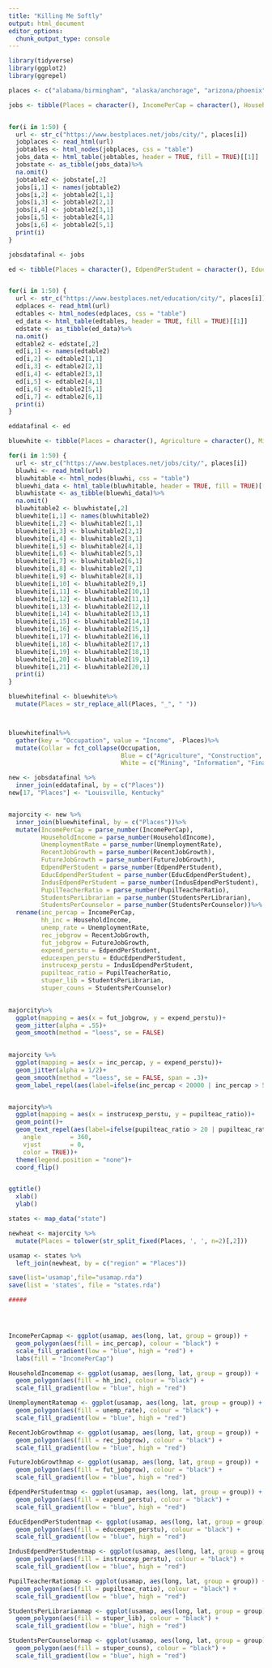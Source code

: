 ```yaml
---
title: "Killing Me Softly"
output: html_document
editor_options: 
  chunk_output_type: console
---
```


```r
library(tidyverse)
library(ggplot2)
library(ggrepel)
```

```r
places <- c("alabama/birmingham", "alaska/anchorage", "arizona/phoenix", "arkansas/little_rock", "california/los_angeles", "colorado/denver", "connecticut/bridgeport", "delaware/wilmington", "florida/jacksonville", "georgia/atlanta", "hawaii/honolulu", "idaho/boise", "illinois/chicago", "indiana/indianapolis", "iowa/des_moines", "kansas/wichita", "kentucky/louisville", "louisiana/new_orleans", "maine/portland", "maryland/baltimore", "massachusetts/boston", "michigan/detroit", "minnesota/minneapolis", "mississippi/jackson", "missouri/kansas_city","montana/billings", "nebraska/omaha", "nevada/las_vegas", "new_hampshire/manchester", "new_jersey/newark", "new_mexico/albuquerque", "new_york/new_york", "north_carolina/charlotte", "north_dakota/fargo", "ohio/columbus", "oklahoma/oklahoma_city", "oregon/portland", "pennsylvania/philadelphia", "rhode_island/providence", "south_carolina/charleston", "south_dakota/sioux_falls", "tennessee/nashville-davidson", "texas/houston", "utah/salt_lake_city", "vermont/burlington", "virginia/virginia_beach", "washington/seattle", "west_virginia/charleston", "wisconsin/milwaukee", "wyoming/cheyenne")
```

```r
jobs <- tibble(Places = character(), IncomePerCap = character(), HouseholdIncome = character(), UnemploymentRate = character(), RecentJobGrowth = character(), FutureJobGrowth = character())


for(i in 1:50) {
  url <- str_c("https://www.bestplaces.net/jobs/city/", places[i])
  jobplaces <- read_html(url)
  jobtables <- html_nodes(jobplaces, css = "table")
  jobs_data <- html_table(jobtables, header = TRUE, fill = TRUE)[[1]]
  jobstate <- as_tibble(jobs_data)%>%
  na.omit()
  jobtable2 <- jobstate[,2]
  jobs[i,1] <- names(jobtable2)
  jobs[i,2] <- jobtable2[1,1]
  jobs[i,3] <- jobtable2[2,1]
  jobs[i,4] <- jobtable2[3,1]
  jobs[i,5] <- jobtable2[4,1]
  jobs[i,6] <- jobtable2[5,1]
  print(i)
}

jobsdatafinal <- jobs
```


```r
ed <- tibble(Places = character(), EdpendPerStudent = character(), EducEdpendPerStudent = character(), IndusEdpendPerStudent = character(), PupilTeacherRatio = character(), StudentsPerLibrarian = character(), StudentsPerCounselor = character())


for(i in 1:50) {
  url <- str_c("https://www.bestplaces.net/education/city/", places[i])
  edplaces <- read_html(url)
  edtables <- html_nodes(edplaces, css = "table")
  ed_data <- html_table(edtables, header = TRUE, fill = TRUE)[[1]]
  edstate <- as_tibble(ed_data)%>%
  na.omit()
  edtable2 <- edstate[,2]
  ed[i,1] <- names(edtable2)
  ed[i,2] <- edtable2[1,1]
  ed[i,3] <- edtable2[2,1]
  ed[i,4] <- edtable2[3,1]
  ed[i,5] <- edtable2[4,1]
  ed[i,6] <- edtable2[5,1]
  ed[i,7] <- edtable2[6,1]
  print(i)
}

eddatafinal <- ed
```


```r
bluewhite <- tibble(Places = character(), Agriculture = character(), Mining = character(), Construction = character(), Manufacturing = character(), Wholesale = character(), Retail = character(), Transportation = character(), Utilities = character(), Information = character(), Finance = character(), Realty = character(), Scientific = character(), Management = character(), Administrative = character(), Education = character(), Health = character(), Arts = character(), Accommodation = character(), Other = character(), PublicAdmin = character())

for(i in 1:50) {
  url <- str_c("https://www.bestplaces.net/jobs/city/", places[i])
  bluwhi <- read_html(url)
  bluwhitable <- html_nodes(bluwhi, css = "table")
  bluewhi_data <- html_table(bluwhitable, header = TRUE, fill = TRUE)[[3]]
  bluwhistate <- as_tibble(bluewhi_data)%>%
  na.omit()
  bluwhitable2 <- bluwhistate[,2]
  bluewhite[i,1] <- names(bluwhitable2)
  bluewhite[i,2] <- bluwhitable2[1,1]
  bluewhite[i,3] <- bluwhitable2[2,1]
  bluewhite[i,4] <- bluwhitable2[3,1]
  bluewhite[i,5] <- bluwhitable2[4,1]
  bluewhite[i,6] <- bluwhitable2[5,1]
  bluewhite[i,7] <- bluwhitable2[6,1]
  bluewhite[i,8] <- bluwhitable2[7,1]
  bluewhite[i,9] <- bluwhitable2[8,1]
  bluewhite[i,10] <- bluwhitable2[9,1]
  bluewhite[i,11] <- bluwhitable2[10,1]
  bluewhite[i,12] <- bluwhitable2[11,1]
  bluewhite[i,13] <- bluwhitable2[12,1]
  bluewhite[i,14] <- bluwhitable2[13,1]
  bluewhite[i,15] <- bluwhitable2[14,1]
  bluewhite[i,16] <- bluwhitable2[15,1]
  bluewhite[i,17] <- bluwhitable2[16,1]
  bluewhite[i,18] <- bluwhitable2[17,1]
  bluewhite[i,19] <- bluwhitable2[18,1]
  bluewhite[i,20] <- bluwhitable2[19,1]
  bluewhite[i,21] <- bluwhitable2[20,1]
  print(i)
}

bluewhitefinal <- bluewhite%>%
  mutate(Places = str_replace_all(Places, "_", " "))



bluewhitefinal%>%
  gather(key = "Occupation", value = "Income", -Places)%>%
  mutate(Collar = fct_collapse(Occupation,
                               Blue = c("Agriculture", "Construction", "Manufacturing", "Wholesale", "Retail", "Transportation", "Utilities", "Accommodation", "PublicAdmin"),
                               White = c("Mining", "Information", "Finance", "Realty", "Scientific", "Management", "Administrative", "Education", "Health", "Arts", "PublicAdmin")))
```

```r
new <- jobsdatafinal %>%
  inner_join(eddatafinal, by = c("Places"))
new[17, "Places"] <- "Louisville, Kentucky"


majorcity <- new %>%
  inner_join(bluewhitefinal, by = c("Places"))%>%
  mutate(IncomePerCap = parse_number(IncomePerCap),
         HouseholdIncome = parse_number(HouseholdIncome),
         UnemploymentRate = parse_number(UnemploymentRate),
         RecentJobGrowth = parse_number(RecentJobGrowth),
         FutureJobGrowth = parse_number(FutureJobGrowth),
         EdpendPerStudent = parse_number(EdpendPerStudent),
         EducEdpendPerStudent = parse_number(EducEdpendPerStudent),
         IndusEdpendPerStudent = parse_number(IndusEdpendPerStudent),
         PupilTeacherRatio = parse_number(PupilTeacherRatio),
         StudentsPerLibrarian = parse_number(StudentsPerLibrarian),
         StudentsPerCounselor = parse_number(StudentsPerCounselor))%>%
  rename(inc_percap = IncomePerCap,
         hh_inc = HouseholdIncome,
         unemp_rate = UnemploymentRate,
         rec_jobgrow = RecentJobGrowth,
         fut_jobgrow = FutureJobGrowth,
         expend_perstu = EdpendPerStudent,
         educexpen_perstu = EducEdpendPerStudent,
         instrucexp_perstu = IndusEdpendPerStudent,
         pupilteac_ratio = PupilTeacherRatio,
         stuper_lib = StudentsPerLibrarian,
         stuper_couns = StudentsPerCounselor)
                                    
```


```r
majorcity%>%
  ggplot(mapping = aes(x = fut_jobgrow, y = expend_perstu))+
  geom_jitter(alpha = .55)+
  geom_smooth(method = "loess", se = FALSE)
  

majorcity %>%
  ggplot(mapping = aes(x = inc_percap, y = expend_perstu))+
  geom_jitter(alpha = 1/2)+
  geom_smooth(method = "loess", se = FALSE, span = .3)+
  geom_label_repel(aes(label=ifelse(inc_percap < 20000 | inc_percap > 50000 | expend_perstu > 25000, as.character(Places),'')))


majorcity%>%
  ggplot(mapping = aes(x = instrucexp_perstu, y = pupilteac_ratio))+
  geom_point()+
  geom_text_repel(aes(label=ifelse(pupilteac_ratio > 20 | pupilteac_ratio < 10, as.character(Places),''),
    angle        = 360,
    vjust        = 0,
    color = TRUE))+
  theme(legend.position = "none")+
  coord_flip()


ggtitle()
  xlab()
  ylab()

```


```r
states <- map_data("state")

newheat <- majorcity %>%
  mutate(Places = tolower(str_split_fixed(Places, ', ', n=2)[,2]))

usamap <- states %>%
  left_join(newheat, by = c("region" = "Places"))

save(list='usamap',file="usamap.rda")
save(list = 'states', file = "states.rda")

#####




IncomePerCapmap <- ggplot(usamap, aes(long, lat, group = group)) +
  geom_polygon(aes(fill = inc_percap), colour = "black") +
  scale_fill_gradient(low = "blue", high = "red") + 
  labs(fill = "IncomePerCap")

HouseholdIncomemap <- ggplot(usamap, aes(long, lat, group = group)) +
  geom_polygon(aes(fill = hh_inc), colour = "black") +
  scale_fill_gradient(low = "blue", high = "red")

UnemploymentRatemap <- ggplot(usamap, aes(long, lat, group = group)) +
  geom_polygon(aes(fill = unemp_rate), colour = "black") +
  scale_fill_gradient(low = "blue", high = "red")

RecentJobGrowthmap <- ggplot(usamap, aes(long, lat, group = group)) +
  geom_polygon(aes(fill = rec_jobgrow), colour = "black") +
  scale_fill_gradient(low = "blue", high = "red")

FutureJobGrowthmap <- ggplot(usamap, aes(long, lat, group = group)) +
  geom_polygon(aes(fill = fut_jobgrow), colour = "black") +
  scale_fill_gradient(low = "blue", high = "red")

EdpendPerStudentmap <- ggplot(usamap, aes(long, lat, group = group)) +
  geom_polygon(aes(fill = expend_perstu), colour = "black") +
  scale_fill_gradient(low = "blue", high = "red")

EducEdpendPerStudentmap <- ggplot(usamap, aes(long, lat, group = group)) +
  geom_polygon(aes(fill = educexpen_perstu), colour = "black") +
  scale_fill_gradient(low = "blue", high = "red")

IndusEdpendPerStudentmap <- ggplot(usamap, aes(long, lat, group = group)) +
  geom_polygon(aes(fill = instrucexp_perstu), colour = "black") +
  scale_fill_gradient(low = "blue", high = "red")

PupilTeacherRatiomap <- ggplot(usamap, aes(long, lat, group = group)) +
  geom_polygon(aes(fill = pupilteac_ratio), colour = "black") +
  scale_fill_gradient(low = "blue", high = "red")

StudentsPerLibrarianmap <- ggplot(usamap, aes(long, lat, group = group)) +
  geom_polygon(aes(fill = stuper_lib), colour = "black") +
  scale_fill_gradient(low = "blue", high = "red")

StudentsPerCounselormap <- ggplot(usamap, aes(long, lat, group = group)) +
  geom_polygon(aes(fill = stuper_couns), colour = "black") +
  scale_fill_gradient(low = "blue", high = "red") 
```



